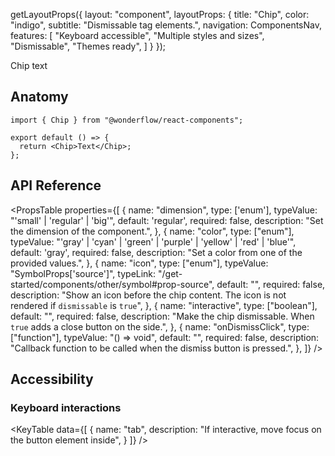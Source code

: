 
  getLayoutProps({
    layout: "component",
    layoutProps: {
      title: "Chip",
      color: "indigo",
      subtitle: "Dismissable tag elements.",
      navigation: ComponentsNav,
      features: [
        "Keyboard accessible",
        "Multiple styles and sizes",
        "Dismissable",
        "Themes ready",
      ]
    }
  });

<LiveArea>
  <Chip color="blue" interactive>Chip text</Chip>
</LiveArea>


## Anatomy

```tsx lines="1,4"
import { Chip } from "@wonderflow/react-components";

export default () => {
  return <Chip>Text</Chip>;
};
```

## API Reference

<PropsTable
  properties={[
    {
      name: "dimension",
      type: ['enum'],
      typeValue: "'small' | 'regular' | 'big'",
      default: 'regular',
      required: false,
      description: "Set the dimension of the component.",
    },
    {
      name: "color",
      type: ["enum"],
      typeValue: "'gray' | 'cyan' | 'green' | 'purple' | 'yellow' | 'red' | 'blue'",
      default: 'gray',
      required: false,
      description: "Set a color from one of the provided values.",
    },
    {
      name: "icon",
      type: ["enum"],
      typeValue: "SymbolProps['source']",
      typeLink: "/get-started/components/other/symbol#prop-source",
      default: "",
      required: false,
      description: "Show an icon before the chip content. The icon is not rendered if `dismissable` is `true`",
    },
    {
      name: "interactive",
      type: ["boolean"],
      default: "",
      required: false,
      description: "Make the chip dismissable. When `true` adds a close button on the side.",
    },
    {
      name: "onDismissClick",
      type: ["function"],
      typeValue: "() => void",
      default: "",
      required: false,
      description: "Callback function to be called when the dismiss button is pressed.",
    },
  ]}
/>

## Accessibility

### Keyboard interactions

<KeyTable
  data={[
    {
      name: "tab",
      description: "If interactive, move focus on the button element inside",
    }
  ]}
/>
